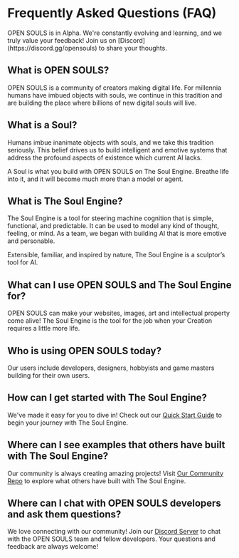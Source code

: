 
# Frequently Asked Questions (FAQ)

<Callout type="warning" emoji="⚠️">
  OPEN SOULS is in Alpha. We're constantly evolving and learning, and we truly value your feedback! Join us on [Discord](https://discord.gg/opensouls) to share your thoughts.
</Callout>

## What is OPEN SOULS?
OPEN SOULS is a community of creators making digital life. For millennia humans have imbued objects with souls, we continue in this tradition and are building the place where billions of new digital souls will live.

## What is a Soul?
Humans imbue inanimate objects with souls, and we take this tradition seriously. This belief drives us to build intelligent and emotive systems that address the profound aspects of existence which current AI lacks.

A Soul is what you build with OPEN SOULS on The Soul Engine. Breathe life into it, and it will become much more than a model or agent.

## What is The Soul Engine?
The Soul Engine is a tool for steering machine cognition that is simple, functional, and predictable. It can be used to model any kind of thought, feeling, or mind. As a team, we began with building AI that is more emotive and personable.

Extensible, familiar, and inspired by nature, The Soul Engine is a sculptor’s tool for AI.

## What can I use OPEN SOULS and The Soul Engine for?
OPEN SOULS can make your websites, images, art and intellectual property come alive! The Soul Engine is the tool for the job when your Creation requires a little more life.

## Who is using OPEN SOULS today?
Our users include developers, designers, hobbyists and game masters building for their own users.

## How can I get started with The Soul Engine?
We've made it easy for you to dive in! Check out our [Quick Start Guide](https://docs.souls.chat/) to begin your journey with The Soul Engine.

## Where can I see examples that others have built with The Soul Engine?
Our community is always creating amazing projects! Visit [Our Community Repo](https://github.com/opensouls/community/tree/main/library) to explore what others have built with The Soul Engine.

## Where can I chat with OPEN SOULS developers and ask them questions?
We love connecting with our community! Join our [Discord Server](https://discord.gg/opensouls) to chat with the OPEN SOULS team and fellow developers. Your questions and feedback are always welcome!
